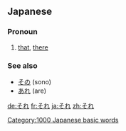 == Japanese ==
[[Category:1000 Japanese basic words]]                                      
===Pronoun===
{{ja-pos|h|pronoun|kanji=其ノ|rom=sore}}
# [[that]], [[there]]

===See also===
*[[その]] (sono)
* [[あれ]] (are)

[[de:それ]]
[[fr:それ]]
[[ja:それ]]
[[zh:それ]]